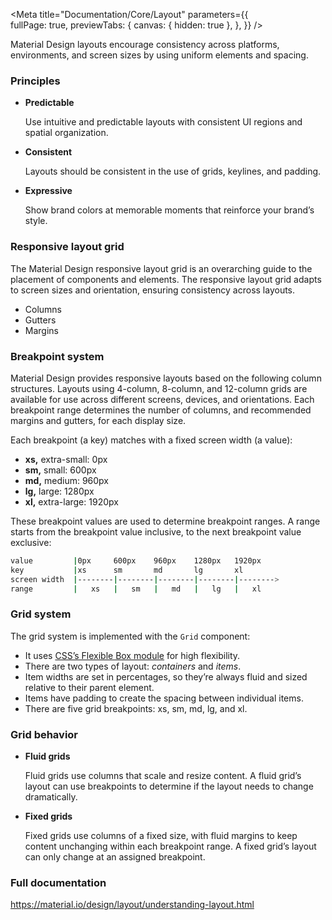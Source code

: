 
<Meta title="Documentation/Core/Layout"
  parameters={{      
    fullPage: true,
    previewTabs: {
      canvas: { hidden: true },
    },
  }} 
/>

<Title>Layout</Title>
<Subtitle>Material Design layouts encourage consistency across platforms, environments, and screen sizes by using uniform elements and spacing.</Subtitle>

### Principles

<ul>
    <li>
        <b>Predictable</b>
        <p>Use intuitive and predictable layouts with consistent UI regions and spatial organization.</p>
    </li>
    <li>
        <b>Consistent</b>
        <p>Layouts should be consistent in the use of grids, keylines, and padding.</p>
    </li>
    <li>
        <b>Expressive</b>
        <p>Show brand colors at memorable moments that reinforce your brand’s style.</p>
    </li>
</ul>

### Responsive layout grid

<p>The Material Design responsive layout grid is an overarching guide to the placement of components and elements. The responsive layout grid adapts to screen sizes and orientation, ensuring consistency across layouts.</p>

<ul>
    <li>
        Columns
    </li>
    <li>
        Gutters
    </li>
    <li>
        Margins
    </li>
</ul>

### Breakpoint system

<p>Material Design provides responsive layouts based on the following column structures. Layouts using 4-column, 8-column, and 12-column grids are available for use across different screens, devices, and orientations. Each breakpoint range determines the number of columns, and recommended margins and gutters, for each display size.</p>

<p>Each breakpoint (a key) matches with a fixed screen width (a value):</p>

<ul>
<li><strong>xs,</strong> extra-small: 0px</li>
<li><strong>sm,</strong> small: 600px</li>
<li><strong>md,</strong> medium: 960px</li>
<li><strong>lg,</strong> large: 1280px</li>
<li><strong>xl,</strong> extra-large: 1920px</li>
</ul>

<p>These breakpoint values are used to determine breakpoint ranges. A range starts from the breakpoint value inclusive, to the next breakpoint value exclusive:</p>

```sh
value         |0px     600px    960px    1280px   1920px
key           |xs      sm       md       lg       xl
screen width  |--------|--------|--------|--------|-------->
range         |   xs   |   sm   |   md   |   lg   |   xl
```

### Grid system

<p>The grid system is implemented with the <code>Grid</code> component:</p>

<ul>
<li>It uses <a href="https://www.w3.org/TR/css-flexbox-1/" target="_blank" rel="noopener nofollow" class="link">CSS’s Flexible Box module</a> for high flexibility.</li>
<li>There are two types of layout: <em>containers</em> and <em>items</em>.</li>
<li>Item widths are set in percentages, so they’re always fluid and sized relative to their parent element.</li>
<li>Items have padding to create the spacing between individual items.</li>
<li>There are five grid breakpoints: xs, sm, md, lg, and xl.</li>
</ul>

### Grid behavior

<ul>
    <li>
        <b>Fluid grids</b>
        <p>Fluid grids use columns that scale and resize content. A fluid grid’s layout can use breakpoints to determine if the layout needs to change dramatically.</p>
    </li>
    <li>
        <b>Fixed grids</b>
        <p>Fixed grids use columns of a fixed size, with fluid margins to keep content unchanging within each breakpoint range. A fixed grid’s layout can only change at an assigned breakpoint.</p>
    </li>    
</ul>

### Full documentation

<a class="link" target="_blank" href="https://material.io/design/layout/understanding-layout.html">https://material.io/design/layout/understanding-layout.html</a>